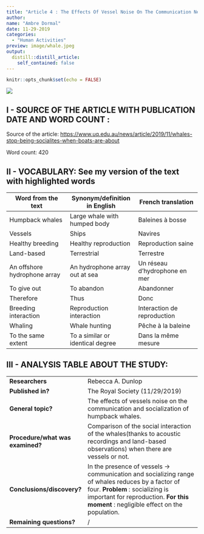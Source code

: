 ```yaml
---
title: "Article 4 : The Effects Of Vessel Noise On The Communication Network Of Humpback Whales "
author:
name: "Ambre Dormal"
date: 11-29-2019
categories:
  - "Human Activities"
preview: image/whale.jpeg
output:
  distill::distill_article:
    self_contained: false
---
```


```r
knitr::opts_chunk$set(echo = FALSE)
```


![](image/whale2.jpeg)

## I - SOURCE OF THE ARTICLE WITH PUBLICATION DATE AND WORD COUNT : 



Source of the article: <https://www.uq.edu.au/news/article/2019/11/whales-stop-being-socialites-when-boats-are-about>



Word count: 420



## II - VOCABULARY: See my version of the text with highlighted words 

| Word from the text           | Synonym/definition in English    | French translation            |
| ---------------------------- | -------------------------------- | ----------------------------- |
| Humpback whales              | Large whale with humped body     | Baleines à bosse              |
| Vessels                      | Ships                            | Navires                       |
| Healthy breeding             | Healthy reproduction             | Reproduction saine            |
| Land-based                   | Terrestrial                      | Terrestre                     |
| An offshore hydrophone array | An hydrophone array out at sea   | Un réseau d'hydrophone en mer |
| To give out                  | To abandon                       | Abandonner                    |
| Therefore                    | Thus                             | Donc                          |
| Breeding interaction         | Reproduction interaction         | Interaction de reproduction   |
| Whaling                      | Whale hunting                    | Pêche à la baleine            |
| To the same extent           | To a similar or identical degree | Dans la même mesure           |

## III - ANALYSIS TABLE ABOUT THE STUDY:

|                              |                                                                     |
| ---------------------------- | ------------------------------------------------------------------- |
| __Researchers__                  |   Rebecca A. Dunlop   |
| __Published in?__                |  The Royal Society (11/29/2019)       |
| __General topic?__               |  The effects of vessels noise on the communication and socialization of humpback whales.                        |
| __Procedure/what was examined?__ |Comparison of the social interaction of the whales(thanks to   acoustic recordings and  land-based observations) when there are vessels or not.|
| __Conclusions/discovery?__       |   In the presence of vessels -> communication and socializing range of whales reduces by a factor of four. __Problem__ : socializing is important for reproduction. __For this moment__ : negligible effect on the population.|
| __Remaining questions?__         |/|
